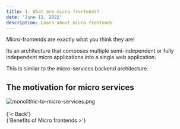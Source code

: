 ```yaml
---
title: 1. What are micro frontends?
date: 'June 11, 2022'
description: Learn about micro frontends
---
```


Micro-frontends are exactly what you think they are!

Its an architecture that composes multiple semi-independent or fully independent micro applications into a single web application.

This is similar to the micro-services backend architecture.

## The motivation for micro services

<div style={{ position: 'relative', height: '200px', margin: '16px' }}>
  <Image
    src="/assets/monolithic-to-micro-services.png"
    alt="monolithic-to-micro-services.png"
    layout={'fill'}
    objectFit={'contain'}
  />
</div>

<br />
<div className="page-menu-bottom">
  <Link href="/" passHref>
    <div className="menu-link"> {'< Back'}</div>
  </Link>
  <Link href="/" passHref>
    <div className="menu-link">{'Benefits of Micro frontends >'}</div>
  </Link>
</div>
